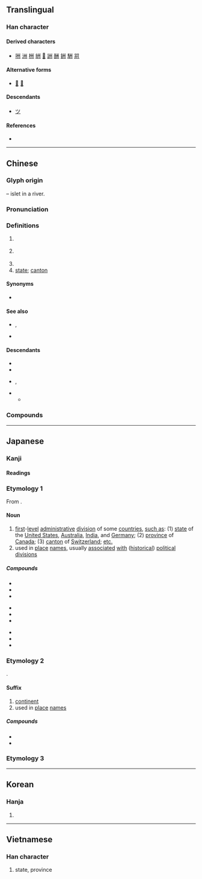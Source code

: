 {{also|川|洲}}
{{character info}}
==Translingual==

===Han character===
{{stroke order|strokes=6}}
{{Han char|rn=47|rad=巛|as=03|sn=6|four=32000|canj=ILIL|ids=⿻⿲丿丶丶川(GJKV),⿻⿲丶丶丶川(HT)}}

====Derived characters====
* [[㖄]] [[洲]] [[栦]] [[絒]] [[𧋀]] [[詶]] [[酬]] [[銂]] [[駲]] [[喌]]

====Alternative forms====
* [[𠂗]] [[刕]]

====Descendants====
* [[ツ]]

====References====
* {{Han ref|kx=0324.010|dkj=08678|dj=0624.090|hdz=10046.030|uh=5DDE|ud=24030|bh=A67B|bd=42619}}

----

==Chinese==
{{zh-forms|alt=𠄓}}
{{zh-wp|zh|yue}}

===Glyph origin===
{{Han etym}}
{{liushu|p}} – islet in a river.

===Pronunciation===
{{zh-pron
|m=zhōu
|ma=y
|m-s=
|dg=
|c=zau1
|c-t=ziu1
|g=ziu1
|h=pfs=chû;gd=zu1
|j=zou1
|mb=ciú
|md=ciŭ
|mn=chiu
|mn-t=ziu1
|w=1tseu
|x=zhou1
|mc=y
|oc=y
|cat=n
}}

===Definitions===
{{zh-hanzi}}

# {{zh-obsolete}} {{zh-alt-form|洲|[[islet]] in a river}}
# {{lb|zh|historical|now still used in place names}} {{w|zhou (country subdivision)|zhou}} {{gloss|a type of historical political divisions of China, usually translated as [[prefecture]] or [[province]]}}
#: {{zh-x|^揚州|{{gloss|historical}} {{w|Yang Province}}; {{gloss|modern}} [[Yangzhou]]}}
# {{zh-short|自治州}}
# [[state]]; [[canton]] {{lb|zh|of some countries}}

====Synonyms====
* {{s|state}} {{q|Dungan}} {{l|dng|область}}<!--о3бласть1 -->

====See also====
* {{zh-l|省份}}, {{zh-l|省|province}}
* {{zh-l|縣|county}}

====Descendants====
* {{desc|khb|ᦵᦋᦲᧁᧈ|bor=1}}
* {{desc|mnc|ᠵᡝᠣ|bor=1}}
* {{desc|mn|ᠵᠧᠦ|bor=1}}, {{l|mn|жүү}}
* {{desc|kho|-cū|bor=1}}
** {{desc|bor=1|otk|𐰲𐰆𐰉}}

===Compounds===
{{zh-der|一斛涼州|中州|中州音韻|中州韻|九州|化州|伊利諾州|佛蒙特州|俄亥俄州|儋州|兗州|兗州八伯|冀州|加州|加州大學|北九州|南州冠冕|吉州|吉州窯|同州梆子|堪薩斯州|夏威夷州|奧勒岡州|密蘇里州|密西根州|岳州|州伯|州判|州同|州學|州官|州官放火|州牧|州立|州縣|州郡|州里|州長|州閭|常州|并州|并州剪|并州故鄉|幽州|廣州和約|廣州|廣州戲|廣州灣|廣州起義|徐州|德州|惠州|惠州之役|愛達荷州|懷俄明州|揚州|揚州八怪|揚州夢|揚州彈詞|揚州清曲|揚州評話|揚州鶴|撞府沖州|撞府穿州|播州|新澤西州|方州|杭州|杭州灘簧|杭州灣|杭州評詞|杭州評話|柳州|柳柳州|梁州|梧州|歐羅巴州|永州|永州八記|汀州|江州司馬|江州車|汴州|泉州|泗州戲|洺州|湄州|湖州|滿州鄉|漳州|潮州|濟州島|灤州|灤州影|營州|猶他州|瓊州|瓊州島|瓊州海峽|登瀛州|皇州|益州|磁州|磁州窯|神州|神州赤縣|神州陸沉|福州|福州戲|福州評話|紐約州|光州|耀州|耀州窯|肯塔基州|膠州|膠州灣|荊州|蘇州|蘇州彈詞|蘇州片|蘇州評彈|蘭州|衝州撞府|袞州|袞州八伯|西州|西州之痛|豫州|貴州|赤縣神州|跨州越郡|邠州|鄜州|鄭州|鈞州|鈞州窯|錦州|阿肯色州|雍州|雷州|雷州半島|青州|青州從事|騎鶴揚州|黃州|瀛州|肅州|瓜州|沙州|隨州|衢州|襄州|鄂州|歸州|均州路|恩施土家族苗族自治州|自治州|業州|台州|泰州|開州|滿州|南州|孟州|滁州|溪州|亳州|朔州|忻州|池州|濱州|撫州|定州|宿州|絳州|龍州|巴州|鄭州|敘州|溫州|秦州|欽州|梅州|克州|靈州|禹州:[[Yuzhou]]}}

{{zh-cat|Administrative divisions}}

----

==Japanese==

===Kanji===
{{ja-kanji|grade=3|rs=巛03}}

====Readings====
{{ja-readings
|goon=す
|kanon=しゅう<しう
|kun=す-, しま-
}}

===Etymology 1===
{{ja-kanjitab|しゅう|yomi=kanon}}
From {{der|ja|ltc|-}} {{ltc-l|州}}.

====Noun====
{{ja-noun|しゅう|hhira=しう}}

# [[first]]-[[level]] [[administrative]] [[division]] of some [[countries]], [[such as]]: (1) [[state]] of the [[United States]], [[Australia]], [[India]], and [[Germany]]; (2) [[province]] of [[Canada]]; (3) [[canton]] of [[Switzerland]]; [[etc.]]
# used in [[place]] [[name]]s, usually [[associated]] [[with]] ([[historical]]) [[political]] [[divisions]]

=====Compounds=====
{{top3}}
* {{ja-r|自%治%州|じ%ち%しゅう}}
* {{ja-r|道%州%制|どう%しゅう%せい}}
* {{ja-r|九%州|^きゅう%しゅう}}
{{mid3}}
* {{ja-r|本%州|^ほん%しゅう}}
* {{ja-r|豪%州|^ごう%しゅう}}
* {{ja-r|備%州|^び%しゅう}}
{{mid3}}
* {{ja-r|長%州|ちょう%しゅう}}
* {{ja-r|奥%州|おう%しゅう}}
* {{ja-r|座%州|ざ%す}}
{{bottom}}

===Etymology 2===
{{ja-kanjitab|しゅう|yomi=kanon|alt=洲:dated}}
{{ja-daiyouji|州|洲}}.

====Suffix====
{{ja-pos|suffix|しゅう|hhira=しう}}

# [[continent]]
# used in [[place]] [[name]]s

=====Compounds=====
* {{ja-r|欧%州|^おう%しゅう|Europe}}
* {{ja-r|満%州|^まん%しゅう|Manchuria}}

===Etymology 3===
{{ja-kanjitab|す|yomi=k}}
{{ja-see|す}}

----

==Korean==

===Hanja===
{{ko-hanja|고을|주}}

# {{hanja form of|주|[[state]]; [[province]]}}

----

==Vietnamese==

===Han character===
{{vi-readings|reading=châu, chu|rs=巛03}}

# state, province
